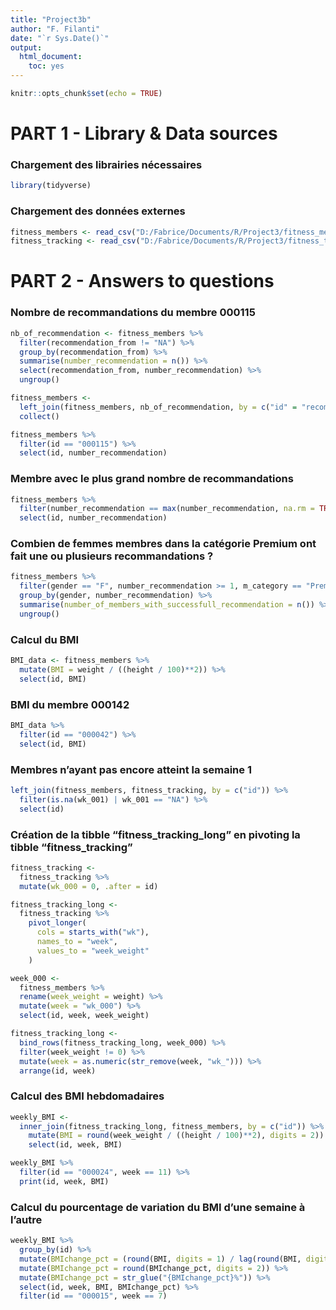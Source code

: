 ```yaml
---
title: "Project3b"
author: "F. Filanti"
date: "`r Sys.Date()`"
output: 
  html_document: 
    toc: yes
---
```



```r
knitr::opts_chunk$set(echo = TRUE)
```

# **PART 1 - Library & Data sources**

### Chargement des librairies nécessaires

```r
library(tidyverse)
```

### Chargement des données externes

```r
fitness_members <- read_csv("D:/Fabrice/Documents/R/Project3/fitness_members.csv")
fitness_tracking <- read_csv("D:/Fabrice/Documents/R/Project3/fitness_tracking.csv")
```

# **PART 2 - Answers to questions**

### Nombre de recommandations du membre  000115

```r
nb_of_recommendation <- fitness_members %>%
  filter(recommendation_from != "NA") %>%
  group_by(recommendation_from) %>%
  summarise(number_recommendation = n()) %>%
  select(recommendation_from, number_recommendation) %>%
  ungroup()

fitness_members <-
  left_join(fitness_members, nb_of_recommendation, by = c("id" = "recommendation_from")) %>%
  collect()

fitness_members %>%
  filter(id == "000115") %>%
  select(id, number_recommendation)
```

### Membre avec le plus grand nombre de recommandations

```r
fitness_members %>%
  filter(number_recommendation == max(number_recommendation, na.rm = TRUE)) %>%
  select(id, number_recommendation)
```

### Combien de femmes membres dans la catégorie Premium ont fait une ou plusieurs recommandations ?

```r
fitness_members %>%
  filter(gender == "F", number_recommendation >= 1, m_category == "Premium", na.rm = TRUE) %>%
  group_by(gender, number_recommendation) %>%
  summarise(number_of_members_with_successfull_recommendation = n()) %>%
  ungroup()
```
### Calcul du BMI

```r
BMI_data <- fitness_members %>%
  mutate(BMI = weight / ((height / 100)**2)) %>%
  select(id, BMI)
```

### BMI du membre 000142

```r
BMI_data %>%
  filter(id == "000042") %>%
  select(id, BMI)
```

### Membres n'ayant pas encore atteint la semaine 1

```r
left_join(fitness_members, fitness_tracking, by = c("id")) %>%
  filter(is.na(wk_001) | wk_001 == "NA") %>%
  select(id)
```
### Création de la tibble "fitness_tracking_long" en pivoting la tibble "fitness_tracking"

```r
fitness_tracking <-
  fitness_tracking %>%
  mutate(wk_000 = 0, .after = id)

fitness_tracking_long <- 
  fitness_tracking %>%
    pivot_longer(
      cols = starts_with("wk"),
      names_to = "week",
      values_to = "week_weight"
    )

week_000 <-
  fitness_members %>%
  rename(week_weight = weight) %>%
  mutate(week = "wk_000") %>%
  select(id, week, week_weight)

fitness_tracking_long <-
  bind_rows(fitness_tracking_long, week_000) %>%
  filter(week_weight != 0) %>%
  mutate(week = as.numeric(str_remove(week, "wk_"))) %>%
  arrange(id, week)
```

### Calcul des BMI hebdomadaires

```r
weekly_BMI <- 
  inner_join(fitness_tracking_long, fitness_members, by = c("id")) %>%
    mutate(BMI = round(week_weight / ((height / 100)**2), digits = 2)) %>%
    select(id, week, BMI)

weekly_BMI %>%
  filter(id == "000024", week == 11) %>%
  print(id, week, BMI)
```

### Calcul du pourcentage de variation du BMI d'une semaine à l'autre

```r
weekly_BMI %>%
  group_by(id) %>%
  mutate(BMIchange_pct = (round(BMI, digits = 1) / lag(round(BMI, digits = 1)) - 1) * 100) %>%
  mutate(BMIchange_pct = round(BMIchange_pct, digits = 2)) %>%
  mutate(BMIchange_pct = str_glue("{BMIchange_pct}%")) %>%
  select(id, week, BMI, BMIchange_pct) %>%
  filter(id == "000015", week == 7)
```
